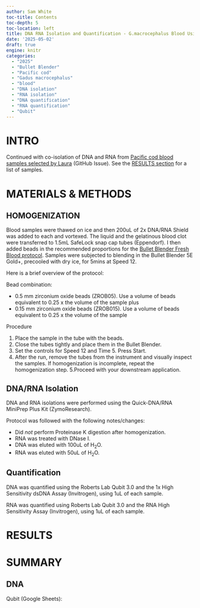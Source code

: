 ```yaml
---
author: Sam White
toc-title: Contents
toc-depth: 5
toc-location: left
title: DNA RNA Isolation and Quantification - G.macrocephalus Blood Using Bullet Blender and Zymo Quick DNA RNA MiniPrep
date: '2025-05-02'
draft: true
engine: knitr
categories:
  - "2025"
  - "Bullet Blender"
  - "Pacific cod"
  - "Gadus macrocephalus"
  - "blood"
  - "DNA isolation"
  - "RNA isolation"
  - "DNA quantification"
  - "RNA quantification"
  - "Qubit"
---
```

# INTRO

Continued with co-isolation of DNA and RNA from [Pacific cod blood samples selected by Laura](https://github.com/RobertsLab/resources/issues/1951#issuecomment-2667027910) (GitHub Issue). See the [RESULTS section](#results) for a list of samples.

# MATERIALS & METHODS

## HOMOGENIZATION

Blood samples were thawed on ice and then 200uL of 2x DNA/RNA Shield was added to each and vortexed. The liquid and the gelatinous blood clot were transferred to 1.5mL SafeLock snap cap tubes (Eppendorf). I then added beads in the recommended proportions for the [Bullet Blender Fresh Blood protocol](https://www.nextadvance.com/homogenization-protocols/classic/bloodfresh-76-43.html). Samples were subjected to blending in the Bullet Blender 5E Gold+, precooled with dry ice, for 5mins at Speed 12.

Here is a brief overview of the protocol:

Bead combination:

- 0.5 mm zirconium oxide beads (ZROB05). Use a volume of beads equivalent to 0.25 x the volume of the sample plus
- 0.15 mm zirconium oxide beads (ZROB015). Use a volume of beads equivalent to 0.25 x the volume of the sample

Procedure

1. Place the sample in the tube with the beads.
2. Close the tubes tightly and place them in the Bullet Blender.
3. Set the controls for Speed 12 and Time 5. Press Start.
4. After the run, remove the tubes from the instrument and visually inspect the samples. If homogenization is incomplete, repeat the homogenization step.
5.Proceed with your downstream application.

## DNA/RNA Isolation

DNA and RNA isolations were performed using the Quick-DNA/RNA MiniPrep Plus Kit (ZymoResearch). 

::: {.callout-note}
Protocol was followed with the following notes/changes:

- Did _not_ perform Proteinase K digestion after homogenization.
- RNA was treated with DNase I.
- DNA was eluted with 100uL of H<sub>2</sub>O.
- RNA was eluted with 50uL of H<sub>2</sub>O.
:::

## Quantification

DNA was quantified using the Roberts Lab Qubit 3.0 and the 1x High Sensitivity dsDNA Assay (Invitrogen), using 1uL of each sample.

RNA was quantified using Roberts Lab Qubit 3.0 and the RNA High Sensitivity Assay (Invitrogen), using 1uL of each sample.



# RESULTS


# SUMMARY
## DNA

Qubit (Google Sheets):
